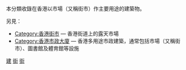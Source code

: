 本分類收錄在香港以市場（又稱街市）作主要用途的建築物。

另見：
*[[:Category:香港街市|Category:香港街市]] — 香港街道上的露天市場
*[[:Category:香港市政大廈|Category:香港市政大廈]] — 香港多用途市政建築，通常包括市場（又稱街市）、圖書館及體育館等設施

[[Category:香港街市|建]]
[[Category:香港市政建築|街]]
[[Category:香港墟市|街]]